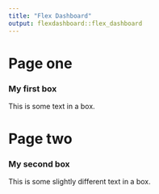 ```yaml
---
title: "Flex Dashboard"
output: flexdashboard::flex_dashboard
---
```


# Page one

### My first box

This is some text in a box.

# Page two

### My second box

This is some slightly different text in a box.
